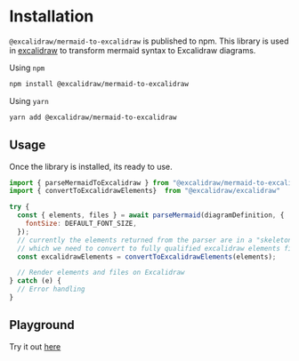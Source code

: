 # Installation

`@excalidraw/mermaid-to-excalidraw` is published to npm. This library is used in [excalidraw](https://excalidraw.com) to transform mermaid syntax to Excalidraw diagrams.

Using `npm`

```bash
npm install @excalidraw/mermaid-to-excalidraw
```

Using `yarn`

```bash
yarn add @excalidraw/mermaid-to-excalidraw
```

## Usage

Once the library is installed, its ready to use.

```js
import { parseMermaidToExcalidraw } from "@excalidraw/mermaid-to-excalidraw";
import { convertToExcalidrawElements}  from "@excalidraw/excalidraw"

try {
  const { elements, files } = await parseMermaid(diagramDefinition, {
    fontSize: DEFAULT_FONT_SIZE,
  });
  // currently the elements returned from the parser are in a "skeleton" format
  // which we need to convert to fully qualified excalidraw elements first
  const excalidrawElements = convertToExcalidrawElements(elements);

  // Render elements and files on Excalidraw
} catch (e) {
  // Error handling
}
```

## Playground

 Try it out [here](https://mermaid-to-excalidraw.vercel.app)

